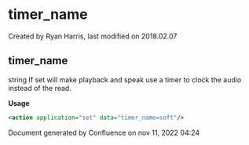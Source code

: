 
# timer_name 

 Created by  Ryan Harris, last modified on 2018.02.07

## timer_name

string If set will make playback and speak use a timer to clock the audio instead of the read.

**Usage**

```xml
<action application="set" data="timer_name=soft"/>
```

Document generated by Confluence on nov 11, 2022 04:24
